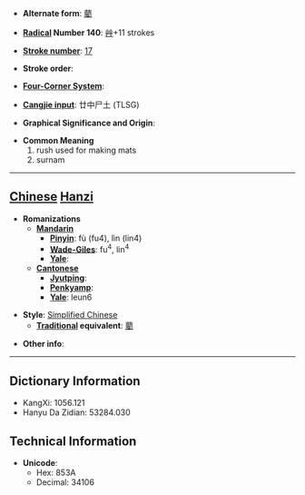 * '''Alternate form''': [[藺]]

* '''[[Wiktionary:Chinese radical index| Radical]] Number 140''': [[Wiktionary:Chinese radical index 艸|艸]]+11 strokes

* '''[[Wiktionary:Chinese total strokes index|Stroke number]]''': [[Wiktionary:Chinese total strokes index 17|17]]

* '''Stroke order''': 

* '''[[Wiktionary:Chinese four corner index|Four-Corner System]]''': 

* '''[[Wiktionary:Chinese Cangjie index|Cangjie input]]''': 廿中尸土 (TLSG)

* '''Graphical Significance and Origin''': 

* '''Common Meaning'''
*#rush used for making mats
*# surnam


----

== [[Chinese]] [[Hanzi]] ==

* '''Romanizations'''
** '''[[Mandarin]]'''
*** '''[[Pinyin]]''': fù (fu4), lìn (lin4)
*** '''[[Wade-Giles]]''': fu<sup>4</sup>, lin<sup>4</sup>
*** '''[[Yale]]''': 
** '''[[Cantonese]]'''
*** '''[[Jyutping]]''':
*** '''[[Penkyamp]]''': 
*** '''[[Yale]]''': leun6

* '''Style''': [[Simplified Chinese]] 
** '''[[Traditional Chinese|Traditional]] equivalent''': [[藺]]

* '''Other info''': 

----

== Dictionary Information ==

* KangXi: 1056.121
* Hanyu Da Zidian: 53284.030

== Technical Information ==

* '''Unicode''':
** Hex: 853A
** Decimal: 34106